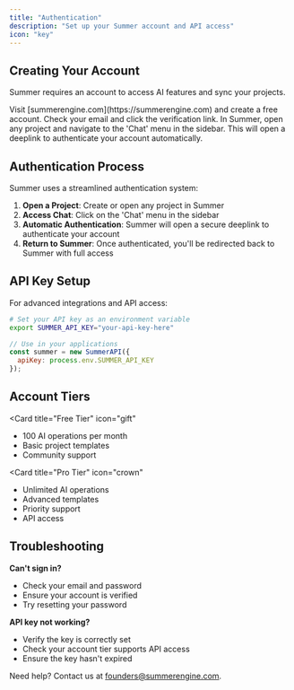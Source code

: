 ```yaml
---
title: "Authentication"
description: "Set up your Summer account and API access"
icon: "key"
---
```


## Creating Your Account

Summer requires an account to access AI features and sync your projects.

<Steps>
  <Step title="Sign up">
    Visit [summerengine.com](https://summerengine.com) and create a free account.
  </Step>
  <Step title="Verify email">
    Check your email and click the verification link.
  </Step>
  <Step title="Sign in through Summer">
    In Summer, open any project and navigate to the 'Chat' menu in the sidebar. This will open a deeplink to authenticate your account automatically.
  </Step>
</Steps>

## Authentication Process

Summer uses a streamlined authentication system:

1. **Open a Project**: Create or open any project in Summer
2. **Access Chat**: Click on the 'Chat' menu in the sidebar
3. **Automatic Authentication**: Summer will open a secure deeplink to authenticate your account
4. **Return to Summer**: Once authenticated, you'll be redirected back to Summer with full access

## API Key Setup

For advanced integrations and API access:

<CodeGroup>

```bash Terminal
# Set your API key as an environment variable
export SUMMER_API_KEY="your-api-key-here"
```

```javascript JavaScript
// Use in your applications
const summer = new SummerAPI({
  apiKey: process.env.SUMMER_API_KEY
});
```

</CodeGroup>

## Account Tiers

<Card
  title="Free Tier"
  icon="gift"
>
  - 100 AI operations per month
  - Basic project templates
  - Community support
</Card>

<Card
  title="Pro Tier"
  icon="crown"
>
  - Unlimited AI operations
  - Advanced templates
  - Priority support
  - API access
</Card>

## Troubleshooting

**Can't sign in?**
- Check your email and password
- Ensure your account is verified
- Try resetting your password

**API key not working?**
- Verify the key is correctly set
- Check your account tier supports API access
- Ensure the key hasn't expired

Need help? Contact us at [founders@summerengine.com](mailto:founders@summerengine.com).
